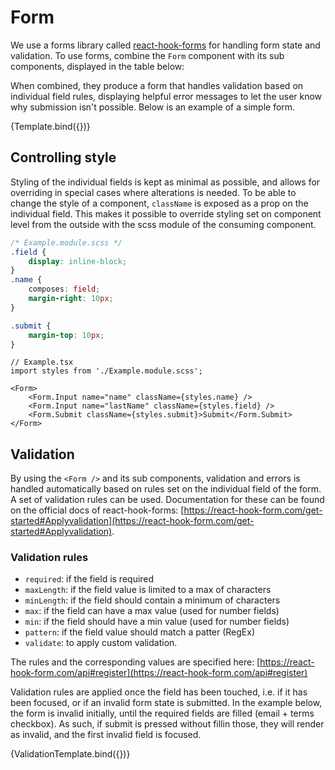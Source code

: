 

<Meta title="Components/Form/Form" component={Form} argTypes={argTypes} subcomponents={subcomponents} decorators={decorators} />

# Form
We use a forms library called [react-hook-forms](https://react-hook-forms.com) for handling form state and validation.
To use forms, combine the `Form` component with its sub components, displayed in the table below:

<ArgsTable of={Form} />

When combined, they produce a form that handles validation based on individual field rules, displaying helpful error messages to let the user know why submission isn't possible. Below is an example of a simple form.

<Canvas>
    <Story name="Form">
        {Template.bind({})}
    </Story>
</Canvas>

## Controlling style
Styling of the individual fields is kept as minimal as possible, and allows for overriding in special cases where alterations is needed.
To be able to change the style of a component, `className` is exposed as a prop on the individual field. This makes it possible to override styling set on component level from the outside with the scss module of the consuming component.

```css
/* Example.module.scss */
.field {
    display: inline-block;
}
.name {
    composes: field;
    margin-right: 10px;
}

.submit {
    margin-top: 10px;
}
```

```tsx
// Example.tsx
import styles from './Example.module.scss';

<Form>
    <Form.Input name="name" className={styles.name} />
    <Form.Input name="lastName" className={styles.field} />
    <Form.Submit className={styles.submit}>Submit</Form.Submit>
</Form>
```

## Validation
By using the `<Form />` and its sub components, validation and errors is handled automatically based on rules set on the individual field of the form. A set of validation rules can be used.
Documentation for these can be found on the official docs of react-hook-forms: [https://react-hook-form.com/get-started#Applyvalidation](https://react-hook-form.com/get-started#Applyvalidation).

### Validation rules

- `required`: if the field is required
- `maxLength`: if the field value is limited to a max of characters
- `minLength`: if the field should contain a minimum of characters
- `max`: if the field can have a max value (used for number fields)
- `min`: if the field should have a min value (used for number fields)
- `pattern`: if the field value should match a patter (RegEx)
- `validate`: to apply custom validation.

The rules and the corresponding values are specified here: [https://react-hook-form.com/api#register](https://react-hook-form.com/api#register)

Validation rules are applied once the field has been touched, i.e. if it has been focused, or if an invalid form state is submitted. In the example below, the form is invalid initially, until the required fields are filled (email + terms checkbox).
As such, if submit is pressed without fillin those, they will render as invalid, and the first invalid field is focused.

<Canvas>
    <Story name="With Validation">
        {ValidationTemplate.bind({})}
    </Story>
</Canvas>

